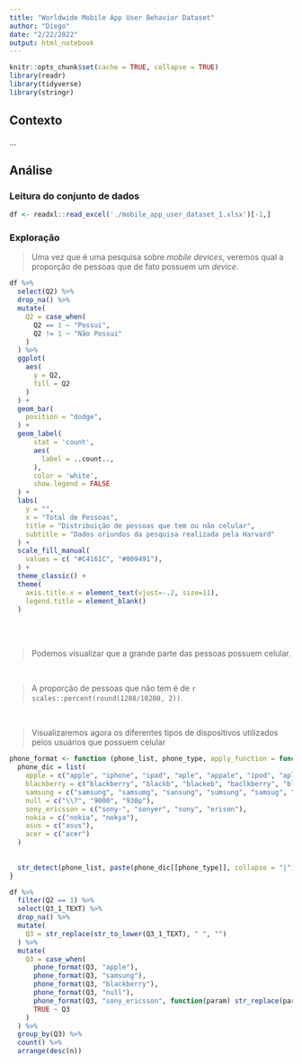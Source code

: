 ```yaml
---
title: "Worldwide Mobile App User Behavior Dataset"
author: "Diego"
date: "2/22/2022"
output: html_notebook
---
```


```r
knitr::opts_chunk$set(cache = TRUE, collapse = TRUE)
library(readr)
library(tidyverse)
library(stringr)
```

## Contexto

...

## Análise

### Leitura do conjunto de dados

```r
df <- readxl::read_excel('./mobile_app_user_dataset_1.xlsx')[-1,]
```

### Exploração

> Uma vez que é uma pesquisa sobre *mobile devices*, veremos qual a proporção de pessoas que de fato possuem um *device*.

```r

df %>% 
  select(Q2) %>% 
  drop_na() %>% 
  mutate(
    Q2 = case_when(
      Q2 == 1 ~ "Possui",
      Q2 != 1 ~ "Não Possui"
    )
  ) %>% 
  ggplot(
    aes(
      y = Q2,
      fill = Q2
    )
  ) +
  geom_bar(
    position = "dodge",
  ) +
  geom_label(
      stat = 'count',
      aes(
        label = ..count..,
      ),
      color = 'white',
      show.legend = FALSE
  ) + 
  labs(
    y = "",
    x = "Total de Pessoas",
    title = "Distribuição de pessoas que tem ou não celular",
    subtitle = "Dados oriundos da pesquisa realizada pela Harvard"
  ) +
  scale_fill_manual(
    values = c( "#C4161C", "#009491"),
  ) +
  theme_classic() +
  theme(
    axis.title.x = element_text(vjust=-.2, size=11),
    legend.title = element_blank()
  ) 

```
<br />
<br />

> Podemos visualizar que a grande parte das pessoas possuem celular.

<br />

> A proporção de pessoas que não tem é de `r scales::percent(round(1208/10200, 2))`.

<br />

> Visualizaremos agora os diferentes tipos de dispositivos utilizados pelos usuários que possuem celular 
> 


```r

phone_format <- function (phone_list, phone_type, apply_function = function(param) param) {
  phone_dic = list(
    apple = c("apple", "iphone", "ipad", "aple", "appale", "ipod", "aplle", "i-phone", "ipone", "applke", "applr", "appme", "iphon"),
    blackberry = c("blackberry", "blackb", "blackeb", "baclkberry", "blakckberry", "blacberry", "blakberry", "blackerry", "bleckberry"),
    samsung = c("samsung", "samsumg", "sansung", "sumsung", "samsug", "samsun",  "samgung", "samsing", "samung", "sansug", "samasung", "samsang", "samsong", "sumsang", "galaxynote"),
    null = c("\\?", "9000", "930p"),
    sony_ericsson = c("sony-", "sonyer", "sony", "erison"),
    nokia = c("nokia", "nokya"),
    asus = c("asus"),
    acer = c("acer")
  ) 
  
  
  str_detect(phone_list, paste(phone_dic[[phone_type]], collapse = "|")) ~ apply_function(phone_type)
}

df %>%
  filter(Q2 == 1) %>% 
  select(Q3_1_TEXT) %>% 
  drop_na() %>% 
  mutate(
    Q3 = str_replace(str_to_lower(Q3_1_TEXT), " ", "")
  ) %>% 
  mutate(
    Q3 = case_when(
      phone_format(Q3, "apple"),
      phone_format(Q3, "samsung"),
      phone_format(Q3, "blackberry"),
      phone_format(Q3, "null"),
      phone_format(Q3, "sony_ericsson", function(param) str_replace(param, "_", " ")),
      TRUE ~ Q3
    )
  ) %>% 
  group_by(Q3) %>% 
  count() %>% 
  arrange(desc(n))
```


